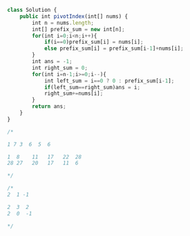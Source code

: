 ```js
class Solution {
    public int pivotIndex(int[] nums) {
        int n = nums.length;
        int[] prefix_sum = new int[n];
        for(int i=0;i<n;i++){
            if(i==0)prefix_sum[i] = nums[i];
            else prefix_sum[i] = prefix_sum[i-1]+nums[i];
        }       
        int ans = -1;
        int right_sum = 0;
        for(int i=n-1;i>=0;i--){
            int left_sum = i==0 ? 0 : prefix_sum[i-1]; 
            if(left_sum==right_sum)ans = i;
            right_sum+=nums[i];
        }
        return ans;
    }
}

/*

1 7 3  6  5  6

1  8    11   17   22  28
28 27   20   17   11  6

*/

/*
2  1 -1

2  3  2
2  0  -1

*/

```
